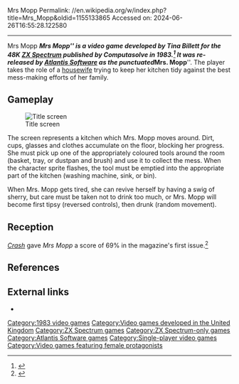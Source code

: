 Mrs Mopp
Permalink: //en.wikipedia.org/w/index.php?title=Mrs_Mopp&oldid=1155133865
Accessed on: 2024-06-26T16:55:28.122580



------
Mrs Mopp
{{Short description|1983 video game}}
{{about||the card game|Mrs. Mop|the radio character|It's That Man Again}}
{{Refimprove|date=September 2019}}
{{Infobox video game
|title= Mrs Mopp
|image= Mrs Mopp cover.jpg
|caption = 
|developer= Tina Billett
|publisher= Computasolve<br>[[Atlantis Software|Atlantis]] (reissue)
|released = 1983
|genre= [[Action game|Action]]
|modes= [[Single-player]]
|platforms= [[ZX Spectrum]]
|alt = 
}}
'''''Mrs Mopp''''' is a video game developed by Tina Billett for the 48K [[ZX Spectrum]] published by Computasolve in 1983.<ref name=sc>{{WoS game|id=3315}}</ref> It was re-released by [[Atlantis Software]] as the punctuated '''''Mrs. Mopp'''''. The player takes the role of a [[housewife]] trying to keep her kitchen tidy against the best mess-making efforts of her family.

==Gameplay==
[[Image: MrsMoppZXSpectrumTitleScreen.gif|thumb|left|Title screen]]

The screen represents a kitchen which Mrs. Mopp moves around. Dirt, cups, glasses and clothes accumulate on the floor, blocking her progress. She must pick up one of the appropriately coloured tools around the room (basket, tray, or dustpan and brush) and use it to collect the mess.  When the character sprite flashes, the tool must be emptied into the appropriate part of the kitchen (washing machine, sink, or bin).

When Mrs. Mopp gets tired, she can revive herself by having a swig of sherry, but care must be taken not to drink too much, or Mrs. Mopp will become first tipsy (reversed controls), then drunk (random movement).

==Reception==
''[[Crash (magazine)|Crash]]'' gave ''Mrs Mopp'' a score of 69% in the magazine's first issue.<ref name='crashreview'>{{Cite web|url=http://crashonline.org.uk/03/lguide13.htm|title=CRASH 3 - Arcade Miscellaneous|website=Crashonline.org.uk}}</ref>

==References==
{{reflist}}

== External links ==
*{{WoS game|id=0003315}}

[[Category:1983 video games]]
[[Category:Video games developed in the United Kingdom]]
[[Category:ZX Spectrum games]]
[[Category:ZX Spectrum-only games]]
[[Category:Atlantis Software games]]
[[Category:Single-player video games]]
[[Category:Video games featuring female protagonists]]